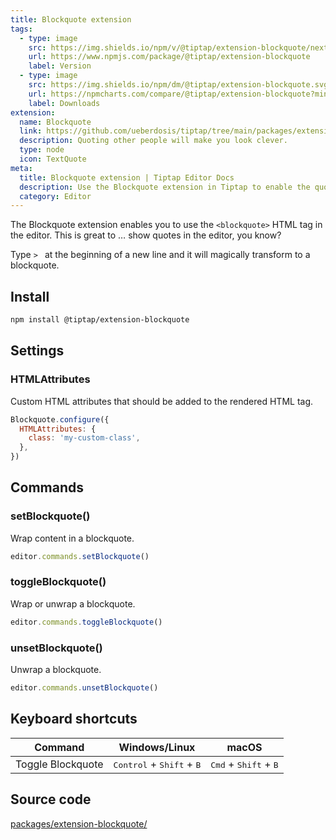 ```yaml
---
title: Blockquote extension
tags:
  - type: image
    src: https://img.shields.io/npm/v/@tiptap/extension-blockquote/next?label=version
    url: https://www.npmjs.com/package/@tiptap/extension-blockquote
    label: Version
  - type: image
    src: https://img.shields.io/npm/dm/@tiptap/extension-blockquote.svg
    url: https://npmcharts.com/compare/@tiptap/extension-blockquote?minimal=true
    label: Downloads
extension:
  name: Blockquote
  link: https://github.com/ueberdosis/tiptap/tree/main/packages/extension-blockquote
  description: Quoting other people will make you look clever.
  type: node
  icon: TextQuote
meta:
  title: Blockquote extension | Tiptap Editor Docs
  description: Use the Blockquote extension in Tiptap to enable the quote HTML tag in the editor. Learn more in our docs!
  category: Editor
---
```



The Blockquote extension enables you to use the `<blockquote>` HTML tag in the editor. This is great to … show quotes in the editor, you know?

Type <code>&gt;&nbsp;</code> at the beginning of a new line and it will magically transform to a blockquote.

<CodeDemo path="/Nodes/Blockquote" />

## Install

```bash
npm install @tiptap/extension-blockquote
```

## Settings

### HTMLAttributes

Custom HTML attributes that should be added to the rendered HTML tag.

```js
Blockquote.configure({
  HTMLAttributes: {
    class: 'my-custom-class',
  },
})
```

## Commands

### setBlockquote()

Wrap content in a blockquote.

```js
editor.commands.setBlockquote()
```

### toggleBlockquote()

Wrap or unwrap a blockquote.

```js
editor.commands.toggleBlockquote()
```

### unsetBlockquote()

Unwrap a blockquote.

```js
editor.commands.unsetBlockquote()
```

## Keyboard shortcuts

| Command           | Windows/Linux                                        | macOS                                            |
| ----------------- | ---------------------------------------------------- | ------------------------------------------------ |
| Toggle Blockquote | <kbd>Control</kbd> + <kbd>Shift</kbd> + <kbd>B</kbd> | <kbd>Cmd</kbd> + <kbd>Shift</kbd> + <kbd>B</kbd> |

## Source code

[packages/extension-blockquote/](https://github.com/ueberdosis/tiptap/blob/main/packages/extension-blockquote/)
